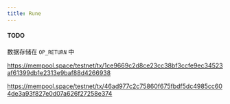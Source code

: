```yaml
---
title: Rune
---
```


#### TODO

数据存储在 `OP_RETURN` 中

https://mempool.space/testnet/tx/1ce9669c2d8ce23cc38bf3ccfe9ec34523af61399db1e2313e9baf88d4266938

https://mempool.space/testnet/tx/46ad977c2c75860f675fbdf5dc4985cc604de3a93f827e0d07a626f27258e374
